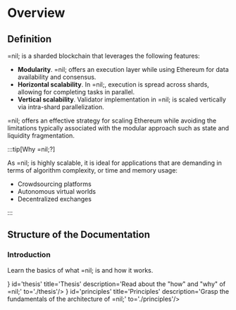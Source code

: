 
# Overview

## Definition

=nil; is a sharded blockchain that leverages the following features:

* **Modularity**. =nil; offers an execution layer while using Ethereum for data availability and consensus.
* **Horizontal scalability**. In =nil;, execution is spread across shards, allowing for completing tasks in parallel.
* **Vertical scalability**. Validator implementation in =nil; is scaled vertically via intra-shard parallelization.

=nil; offers an effective strategy for scaling Ethereum while avoiding the limitations typically associated with the modular approach such as state and liquidity fragmentation.

:::tip[Why =nil;?]

As =nil; is highly scalable, it is ideal for applications that are demanding in terms of algorithm complexity, or time and memory usage:

* Crowdsourcing platforms
* Autonomous virtual worlds
* Decentralized exchanges

:::

## Structure of the Documentation

### Introduction

Learn the basics of what =nil; is and how it works.

<CardSection>
    <Card icon={<img src={Thesis}/>} id='thesis' title='Thesis' description='Read about the "how" and "why" of =nil;' to='./thesis'/>
    <Card icon={<img src={Principles}/>} id='principles' title='Principles' description='Grasp the fundamentals of the architecture of =nil;' to='./principles'/>
</CardSection>
